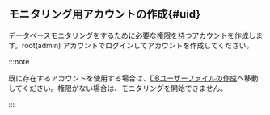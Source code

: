 ## モニタリング用アカウントの作成{#uid}

データベースモニタリングをするために必要な権限を持つアカウントを作成します。root(admin) アカウントでログインしてアカウントを作成してください。

:::note

既に存在するアカウントを使用する場合は、[DBユーザーファイルの作成](#create-db-user)へ移動してください。権限がない場合は、モニタリングを開始できません。

:::
